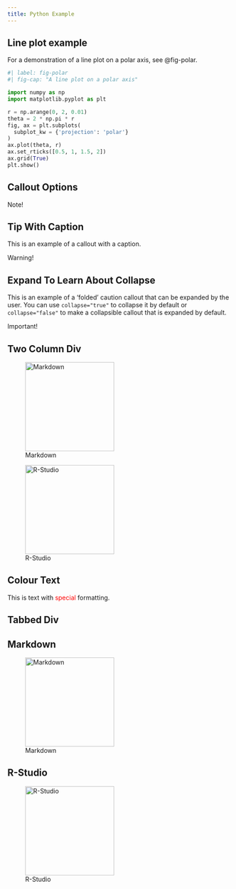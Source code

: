 ```yaml
---
title: Python Example
---
```


## Line plot example

For a demonstration of a line plot on a polar axis, see @fig-polar.

```python
#| label: fig-polar
#| fig-cap: "A line plot on a polar axis"

import numpy as np
import matplotlib.pyplot as plt

r = np.arange(0, 2, 0.01)
theta = 2 * np.pi * r
fig, ax = plt.subplots(
  subplot_kw = {'projection': 'polar'} 
)
ax.plot(theta, r)
ax.set_rticks([0.5, 1, 1.5, 2])
ax.grid(True)
plt.show()
```

## Callout Options

:::{.callout-note}
Note!
:::

:::{.callout-tip}
## Tip With Caption

This is an example of a callout with a caption.
:::

:::{.callout-warning}
Warning!
:::

:::{.callout-caution collapse="true"}
## Expand To Learn About Collapse

This is an example of a 'folded' caution callout that can be expanded by the user. You can use `collapse="true"` to collapse it by default or `collapse="false"` to make a collapsible callout that is expanded by default.
:::

:::{.callout-important}
Important!
:::

## Two Column Div

::: {layout-ncol=2}

![Markdown](_assets/img/markdown-logo.png){fig-alt="Markdown" width=200px}

![R-Studio](_assets/img/RStudio-ball.svg){fig-alt="R-Studio" width=200px}

:::

## Colour Text

This is text with [special]{style="color:red;"} formatting.

## Tabbed Div

::: {.panel-tabset}

## Markdown

![Markdown](_assets/img/markdown-logo.png){fig-alt="Markdown" width=200px}

## R-Studio

![R-Studio](_assets/img/RStudio-ball.svg){fig-alt="R-Studio" width=200px}

:::